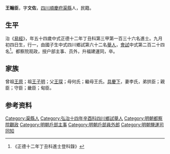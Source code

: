{{明清人物信息框
| 姓名 = 王翰臣
| 原名 =
| 圖片名稱= 
| 圖片大小 =
| 圖片說明 = 
| 最高職務 =
| 國家 = 大明 
| 爵位 =
| 籍貫 = [[四川|四川]][[順慶府|順慶府]][[渠縣|渠縣]]
| 族裔 = 
| 旗籍 = 
| 字號 = 
| 諡號 =
| 出生日期 = 九月初四日
| 出生地點 = 
| 逝世日期 = 卒年不詳 
| 逝世地點 =
| 墓葬 =
| 配偶 = 李氏
| 親屬 = 曾祖[[王原|王原]]，祖[[王子明|王子明]]，父[[王琛|王琛]]，母何氏；繼母王氏
| 出身 =
* 弘治十四年辛酉科舉人
* 正德十二年丁丑科同進士出身
| 經歷 =
| 著作 =  
}}
'''王翰臣'''{{BD|1464年||？年||}}，字'''文佐'''，[[四川|四川]][[順慶府|順慶府]][[渠縣|渠縣]]人，民籍。

==生平==
治《[[易經|易經]]》，年五十四歲中式正德十二年丁丑科第三甲第一百三十六名進士。九月初四日生，行一，由國子生中式四川鄉試第六十二名[[舉人|舉人]]，[[會試|會試]]中式第二百二十四名<ref>《正德十二年丁丑科進士登科錄》</ref>。都察院观政，授户部主事、员外，升福建運同，卒。

==家族==
曾祖[[王原|王原]]；祖[[王子明|王子明]]；父[[王琛|王琛]]；母何氏；繼母王氏。[[具慶下|具慶下]]，妻李氏，弟拱臣；親臣；守臣；畿臣；甸臣。

== 参考资料 ==
{{reflist}}

{{正德十二年丁丑科殿试金榜}}

{{Authority control}}

{{DEFAULTSORT:}}
[[Category:渠縣人|Category:渠縣人]]
[[Category:弘治十四年辛酉科四川鄉試舉人|Category:弘治十四年辛酉科四川鄉試舉人]]
[[Category:明朝都察院觀政|Category:明朝都察院觀政]]
[[Category:明朝戶部主事|Category:明朝戶部主事]]
[[Category:明朝戶部員外郎|Category:明朝戶部員外郎]]
[[Category:明朝鹽運司同知|Category:明朝鹽運司同知]]


{{明朝人物小作品}}